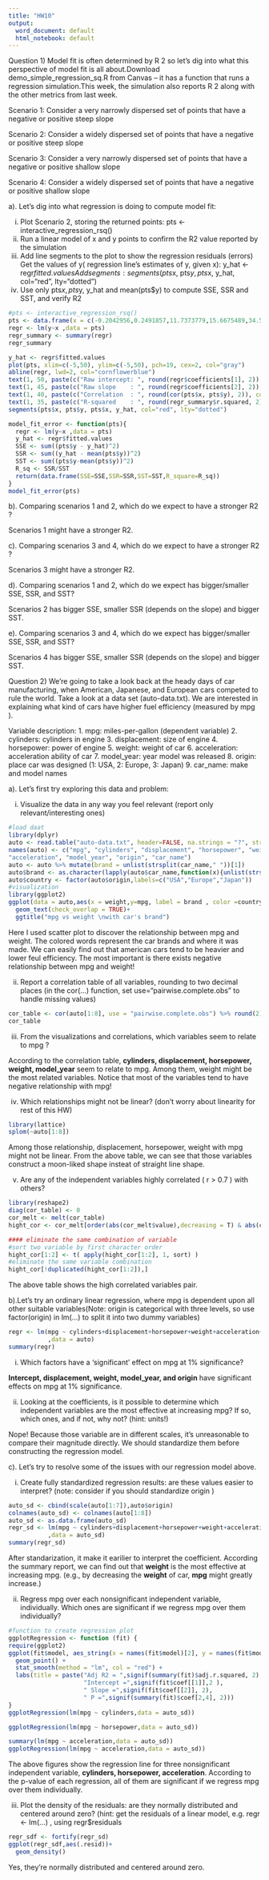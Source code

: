 ```yaml
---
title: "HW10"
output:
  word_document: default
  html_notebook: default
---
```


Question 1) Model fit is often determined by R 2 so let’s dig into what this perspective of model fit is all about.Download demo_simple_regression_sq.R from Canvas – it has a function that runs a regression simulation.This week, the simulation also reports R 2 along with the other metrics from last week.

Scenario 1: Consider a very narrowly dispersed set of points that have a negative or positive steep slope

Scenario 2: Consider a widely dispersed set of points that have a negative or positive steep slope

Scenario 3: Consider a very narrowly dispersed set of points that have a negative or positive shallow slope

Scenario 4: Consider a widely dispersed set of points that have a negative or positive shallow slope

a). Let’s dig into what regression is doing to compute model fit:

i. Plot Scenario 2, storing the returned points: pts <- interactive_regression_rsq()
ii. Run a linear model of x and y points to confirm the R2 value reported by the simulation
iii. Add line segments to the plot to show the regression residuals (errors) Get the values of y( regression line’s estimates of y, given x): y_hat <- regr$fitted.values Add segments: segments(pts$x, pts$y, pts$x, y_hat, col="red", lty="dotted")
iv. Use only pts$x, pts$y, y_hat and mean(pts$y) to compute SSE, SSR and SST, and verify R2 

```r
#pts <- interactive_regression_rsq()
pts <- data.frame(x = c(-0.2042956,0.2491857,11.7373779,15.6675489,34.5626018,23.6790513,45.7484731, 35.3184039,44.0857085,11.5862174), y=c(1.960052 ,13.654639 ,10.465206 ,23.648196 ,27.050258, 39.595361, 46.612113 ,48.525773, 33.003866 , 1.747423))
regr <- lm(y~x ,data = pts)
regr_summary <- summary(regr)
regr_summary
```
```r
y_hat <- regr$fitted.values
plot(pts, xlim=c(-5,50), ylim=c(-5,50), pch=19, cex=2, col="gray")
abline(regr, lwd=2, col="cornflowerblue")
text(1, 50, paste(c("Raw intercept: ", round(regr$coefficients[1], 2)), collapse=" "), cex=0.80)
text(1, 45, paste(c("Raw slope    : ", round(regr$coefficients[2], 2)), collapse=" "), cex=0.80)
text(1, 40, paste(c("Correlation  : ", round(cor(pts$x, pts$y), 2)), collapse=" "), cex=0.80)
text(1, 35, paste(c("R-squared    : ", round(regr_summary$r.squared, 2)), collapse=" "), cex=0.80)
segments(pts$x, pts$y, pts$x, y_hat, col="red", lty="dotted")
```

```r
model_fit_error <- function(pts){
  regr <- lm(y~x ,data = pts)
  y_hat <- regr$fitted.values
  SSE <- sum((pts$y - y_hat)^2)
  SSR <- sum((y_hat - mean(pts$y))^2)
  SST <- sum((pts$y-mean(pts$y))^2)
  R_sq <- SSR/SST
  return(data.frame(SSE=SSE,SSR=SSR,SST=SST,R_square=R_sq))
}
model_fit_error(pts)
```

b). Comparing scenarios 1 and 2, which do we expect to have a stronger R2 ?

Scenarios 1 might have a stronger R2.

c). Comparing scenarios 3 and 4, which do we expect to have a stronger R2 ?

Scenarios 3 might have a stronger R2.

d). Comparing scenarios 1 and 2, which do we expect has bigger/smaller SSE, SSR, and SST?

Scenarios 2 has bigger SSE, smaller SSR (depends on the slope) and bigger SST.

e). Comparing scenarios 3 and 4, which do we expect has bigger/smaller SSE, SSR, and SST?

Scenarios 4 has bigger SSE, smaller SSR (depends on the slope) and bigger SST.

Question 2) We’re going to take a look back at the heady days of car manufacturing, when American, Japanese, and European cars competed to rule the world. Take a look at a data set (auto-data.txt). We are interested in explaining what kind of cars have higher fuel efficiency (measured by mpg ).

Variable description:
1. mpg: miles-per-gallon (dependent variable)
2. cylinders: cylinders in engine
3. displacement: size of engine
4. horsepower: power of engine
5. weight: weight of car
6. acceleration: acceleration ability of car
7. model_year: year model was released
8. origin: place car was designed (1: USA, 2: Europe, 3: Japan)
9. car_name: make and model names

a). Let’s first try exploring this data and problem:

i. Visualize the data in any way you feel relevant (report only relevant/interesting ones)
```r
#load daat
library(dplyr)
auto <- read.table("auto-data.txt", header=FALSE, na.strings = "?", stringsAsFactors = F)
names(auto) <- c("mpg", "cylinders", "displacement", "horsepower", "weight",
"acceleration", "model_year", "origin", "car_name")
auto <- auto %>% mutate(brand = unlist(strsplit(car_name," "))[1])
auto$brand <- as.character(lapply(auto$car_name,function(x){unlist(strsplit(x," "))[1]}))
auto$country <- factor(auto$origin,labels=c("USA","Europe","Japan"))
#visualization
library(ggplot2)
ggplot(data = auto,aes(x = weight,y=mpg, label = brand , color =country))+
  geom_text(check_overlap = TRUE)+
  ggtitle("mpg vs weight \nwith car's brand")
```

Here I used scatter plot to discover the relationship between mpg and weight. The colored words represent the car brands and where it was made. We can easily find out that american cars tend to be heavier and lower feul efficiency. The most important is there exists negative relationship between mpg and weight!

ii. Report a correlation table of all variables, rounding to two decimal places
(in the cor(...) function, set use="pairwise.complete.obs" to handle missing values)
```r
cor_table <- cor(auto[1:8], use = "pairwise.complete.obs") %>% round(2)
cor_table
```

iii. From the visualizations and correlations, which variables seem to relate to mpg ?

According to the correlation table, **cylinders, displacement, horsepower, weight, model_year** seem to relate to mpg. Among them, weight might be the most related variables. Notice that most of the variables tend to have negative relationship with mpg!

iv. Which relationships might not be linear? (don’t worry about linearity for rest of this HW)

```r
library(lattice)
splom(~auto[1:8])
```

Among those relationship, displacement, horsepower, weight with mpg might not be linear. From the above table, we can see that those variables construct a moon-liked shape insteat of straight line shape.


v. Are any of the independent variables highly correlated ( r > 0.7 ) with others?
```r
library(reshape2)
diag(cor_table) <- 0
cor_melt <- melt(cor_table)
hight_cor <- cor_melt[order(abs(cor_melt$value),decreasing = T) & abs(cor_melt$value) >0.7,]

#### eliminate the same combination of variable 
#sort two variable by first character order
hight_cor[1:2] <- t( apply(hight_cor[1:2], 1, sort) )
#eliminate the same variable combination
hight_cor[!duplicated(hight_cor[1:2]),]
```

The above table shows the high correlated variables pair.

b).Let’s try an ordinary linear regression, where mpg is dependent upon all other suitable variables(Note: origin is categorical with three levels, so use factor(origin) in lm(...) to split it into two dummy variables)
```r
regr <- lm(mpg ~ cylinders+displacement+horsepower+weight+acceleration+model_year+factor(origin)
           ,data = auto)
summary(regr)
```

i. Which factors have a ‘significant’ effect on mpg at 1% significance?

**Intercept, displacement, weight, model_year, and origin** have significant effects on mpg at 1% significance.

ii. Looking at the coefficients, is it possible to determine which independent variables are the most effective at increasing mpg? If so, which ones, and if not, why not? (hint: units!)

Nope! Because those variable are in different scales, it's unreasonable to compare their magnitude directly. We should standardize them before constructing the regression model.




c). Let’s try to resolve some of the issues with our regression model above.

i. Create fully standardized regression results: are these values easier to interpret?
(note: consider if you should standardize origin )

```r
auto_sd <- cbind(scale(auto[1:7]),auto$origin)
colnames(auto_sd) <- colnames(auto[1:8])
auto_sd <- as.data.frame(auto_sd)
regr_sd <- lm(mpg ~ cylinders+displacement+horsepower+weight+acceleration+model_year+factor(origin)
           ,data = auto_sd)
summary(regr_sd)
```

After standarization, it make it earilier to interpret the coefficient. According the summary report, we can find out that **weight** is the most effective at increasing mpg. (e.g., by decreasing the **weight** of car, **mpg** might greatly increase.)

ii. Regress mpg over each nonsignificant independent variable, individually. Which ones are significant if we regress mpg over them individually?

```r
#function to create regression plot
ggplotRegression <- function (fit) {
require(ggplot2)
ggplot(fit$model, aes_string(x = names(fit$model)[2], y = names(fit$model)[1])) + 
  geom_point() +
  stat_smooth(method = "lm", col = "red") +
  labs(title = paste("Adj R2 = ",signif(summary(fit)$adj.r.squared, 2),
                     "Intercept =",signif(fit$coef[[1]],2 ),
                     " Slope =",signif(fit$coef[[2]], 2),
                     " P =",signif(summary(fit)$coef[2,4], 2)))
}
ggplotRegression(lm(mpg ~ cylinders,data = auto_sd))
```
```r
ggplotRegression(lm(mpg ~ horsepower,data = auto_sd))
```
```r
summary(lm(mpg ~ acceleration,data = auto_sd))
ggplotRegression(lm(mpg ~ acceleration,data = auto_sd))
```

The above figures show the regression line for three nonsignificant independent variable, **cylinders, horsepower, acceleration**. According to the p-value of each regression, all of them are significant if we regress mpg over them individually.

iii. Plot the density of the residuals: are they normally distributed and centered around zero?
(hint: get the residuals of a linear model, e.g. regr <- lm(...) , using regr$residuals
```r
regr_sdf <- fortify(regr_sd)
ggplot(regr_sdf,aes(.resid))+
  geom_density()
```

Yes, they're normally distributed and centered around zero.